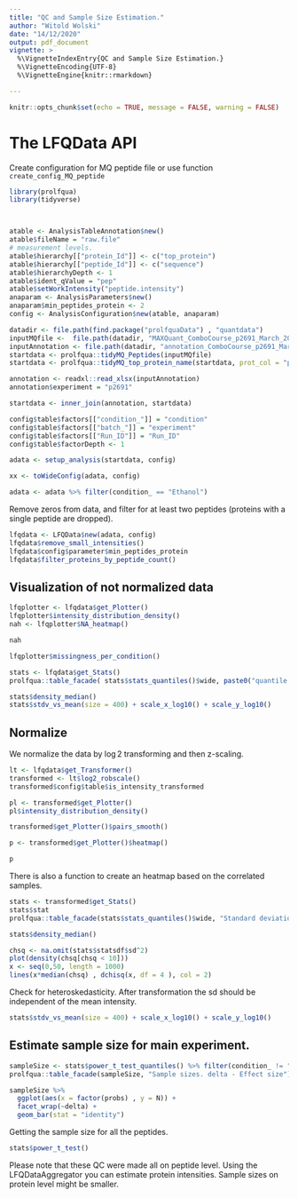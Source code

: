```yaml
---
title: "QC and Sample Size Estimation."
author: "Witold Wolski"
date: "14/12/2020"
output: pdf_document
vignette: >
  %\VignetteIndexEntry{QC and Sample Size Estimation.} 
  %\VignetteEncoding{UTF-8}
  %\VignetteEngine{knitr::rmarkdown}

---
```



```r
knitr::opts_chunk$set(echo = TRUE, message = FALSE, warning = FALSE)
```


# The LFQData API

Create configuration for MQ peptide file or use function `create_config_MQ_peptide`

```r
library(prolfqua)
library(tidyverse)



atable <- AnalysisTableAnnotation$new()
atable$fileName = "raw.file"
# measurement levels.
atable$hierarchy[["protein_Id"]] <- c("top_protein")
atable$hierarchy[["peptide_Id"]] <- c("sequence")
atable$hierarchyDepth <- 1
atable$ident_qValue = "pep"
atable$setWorkIntensity("peptide.intensity")
anaparam <- AnalysisParameters$new()
anaparam$min_peptides_protein <- 2
config <- AnalysisConfiguration$new(atable, anaparam)

```


```r
datadir <- file.path(find.package("prolfquaData") , "quantdata")
inputMQfile <-  file.path(datadir, "MAXQuant_ComboCourse_p2691_March_2018_WU183012.zip")
inputAnnotation <- file.path(datadir, "annotation_ComboCourse_p2691_March_2018_WU183012.xlsx")
startdata <- prolfqua::tidyMQ_Peptides(inputMQfile)
startdata <- prolfqua::tidyMQ_top_protein_name(startdata, prot_col = "proteins")

annotation <- readxl::read_xlsx(inputAnnotation)
annotation$experiment = "p2691"

startdata <- inner_join(annotation, startdata)

config$table$factors[["condition_"]] = "condition"
config$table$factors[["batch_"]] = "experiment"
config$table$factors[["Run_ID"]] = "Run_ID"
config$table$factorDepth <- 1

adata <- setup_analysis(startdata, config)

xx <- toWideConfig(adata, config)

adata <- adata %>% filter(condition_ == "Ethanol")

```

Remove zeros from data, and filter for at least two peptides (proteins with a single peptide are dropped).

```r
lfqdata <- LFQData$new(adata, config)
lfqdata$remove_small_intensities()
lfqdata$config$parameter$min_peptides_protein
lfqdata$filter_proteins_by_peptide_count()

```

## Visualization of not normalized data

```r
lfqplotter <- lfqdata$get_Plotter()
lfqplotter$intensity_distribution_density()
nah <- lfqplotter$NA_heatmap()
```

```r
nah
```

```r
lfqplotter$missingness_per_condition()
```


```r
stats <- lfqdata$get_Stats()
prolfqua::table_facade( stats$stats_quantiles()$wide, paste0("quantile of ",stats$stat ))

stats$density_median()
stats$stdv_vs_mean(size = 400) + scale_x_log10() + scale_y_log10()
```

## Normalize

We normalize the data by $\log2$ transforming and then z-scaling.

```r
lt <- lfqdata$get_Transformer()
transformed <- lt$log2_robscale()
transformed$config$table$is_intensity_transformed

```

```r
pl <- transformed$get_Plotter()
pl$intensity_distribution_density()
```

```r
transformed$get_Plotter()$pairs_smooth()
```

```r
p <- transformed$get_Plotter()$heatmap()
```

```r
p
```

There is also a function to create an heatmap based on the correlated samples.



```r
stats <- transformed$get_Stats()
stats$stat
prolfqua::table_facade(stats$stats_quantiles()$wide, "Standard deviations")

```


```r
stats$density_median()
```

```r
chsq <- na.omit(stats$statsdf$sd^2)
plot(density(chsq[chsq < 10]))
x <- seq(0,50, length = 1000)
lines(x*median(chsq) , dchisq(x, df = 4 ), col = 2)

```

Check for heteroskedasticity. After transformation the sd should be independent of the mean intensity.

```r
stats$stdv_vs_mean(size = 400) + scale_x_log10() + scale_y_log10()
```


## Estimate sample size for main experiment.


```r
sampleSize <- stats$power_t_test_quantiles() %>% filter(condition_ != "All")
prolfqua::table_facade(sampleSize, "Sample sizes. delta - Effect size")

sampleSize %>%
  ggplot(aes(x = factor(probs) , y = N)) +
  facet_wrap(~delta) +
  geom_bar(stat = "identity")
```

Getting the sample size for all the peptides.


```r
stats$power_t_test()
```


Please note that these QC were made all on peptide level. Using the LFQDataAggregator you can estimate protein intensities. Sample sizes on protein level might be smaller.


